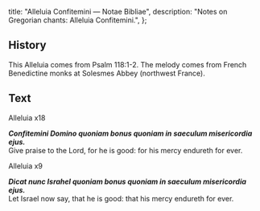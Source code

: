   title: "Alleluia Confitemini — Notae Bibliae",
  description: "Notes on Gregorian chants: Alleluia Confitemini.",
};

<Initial text="Alleluia Confitemini" />

## History

This Alleluia comes from Psalm 118:1-2. The melody comes from French Benedictine monks at Solesmes Abbey (northwest France).

## Text

Alleluia x18

***Confitemini Domino quoniam bonus quoniam in saeculum misericordia ejus.***<br/>
Give praise to the Lord, for he is good: for his mercy endureth for ever.

Alleluia x9

***Dicat nunc Israhel quoniam bonus quoniam in saeculum misericordia ejus.***<br/>
Let Israel now say, that he is good: that his mercy endureth for ever.
